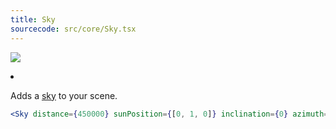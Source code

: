 ```yaml
---
title: Sky
sourcecode: src/core/Sky.tsx
---
```


[![](https://img.shields.io/badge/-storybook-%23ff69b4)](https://drei.pmnd.rs/?path=/story/staging-sky--sky-st)

<Grid cols={4}>
  <li>
    <Codesandbox id="vkgi6" />
  </li>
</Grid>

Adds a [sky](https://threejs.org/examples/#webgl_shaders_sky) to your scene.

```jsx
<Sky distance={450000} sunPosition={[0, 1, 0]} inclination={0} azimuth={0.25} {...props} />
```
